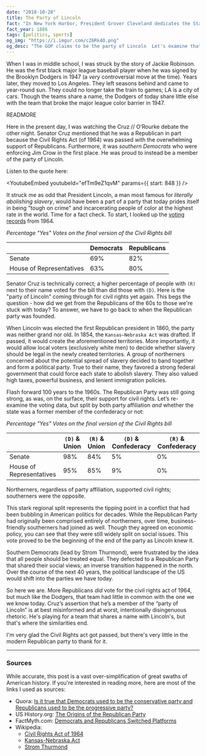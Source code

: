 ```yaml
---
date: "2018-10-28"
title: The Party of Lincoln
fact: "In New York Harbor, President Grover Cleveland dedicates the Statue of Liberty. The first ticker tape parade takes place in New York City when office workers spontaneously throw ticker tape into the streets as the statue is dedicated."
fact_year: 1886
tags: [politics, sports]
og_img: "https://i.imgur.com/cZ6Rk4O.png"
og_desc: "The GOP claims to be the party of Lincoln  Let's examine that claim."
---
```


<!-- I wrote this because of this comment: https://www.facebook.com/RepAnnaEshoo/posts/10156535267089228?comment_id=10156535333009228 -->

When I was in middle school, I was struck by the story of Jackie Robinson. He was the first black major league baseball player when he was signed by the Brooklyn Dodgers in 1947 (a _very_ controversial move at the time). Years later, they moved to Los Angeles. They left seasons behind and came to year-round sun. They could no longer take the train to games; LA is a city of cars. Though the teams share a name, the Dodgers of today share little else with the team that broke the major league color barrier in 1947.

READMORE

Here in the present day, I was watching the Cruz // O’Rourke debate the other night. Senator Cruz mentioned that he was a Republican in part because the Civil Rights Act (of 1964) was passed with the overwhelming support of Republicans. Furthermore, it was _southern Democrats_ who were enforcing Jim Crow in the first place. He was proud to instead be a member of the party of Lincoln.

Listen to the quote here:

<YoutubeEmbed youtubeId="efTm9eZ1qvM" params={{ start: 848 }} />

It struck me as odd that President Lincoln, a man most famous for _literally abolishing slavery_, would have been a part of a party that today prides itself in being "tough on crime" and incarcerating people of color at the highest rate in the world. Time for a fact check. To start, I looked up the [voting records](https://en.wikipedia.org/wiki/Civil_Rights_Act_of_1964#Vote_totals) from 1964.

_Percentage "Yes" Votes on the final version of the Civil Rights bill_

|                          | Democrats | Republicans |
| ------------------------ | --------- | ----------- |
| Senate                   | 69%       | 82%         |
| House of Representatives | 63%       | 80%         |

Senator Cruz is technically correct; a higher percentage of people with `(R)` next to their name voted for the bill than did those with `(D)`. Here is the "party of Lincoln" coming through for civil rights yet again. This begs the question - how did we get from the Republicans of the 60s to those we're stuck with today? To answer, we have to go back to when the Republican party was founded.

When Lincoln was elected the first Republican president in 1860, the party was neither grand nor old. In 1854, the `Kansas–Nebraska Act` was drafted. If passed, it would create the aforementioned territories. More importantly, it would allow local voters (exclusively white men) to decide whether slavery should be legal in the newly created territories. A group of northerners concerned about the potential spread of slavery decided to band together and form a political party. True to their name, they favored a strong federal government that could force each state to abolish slavery. They also valued high taxes, powerful business, and lenient immigration policies.

Flash forward 100 years to the 1960s. The Republican Party was still going strong, as was, on the surface, their support for civil rights. Let’s re-examine the voting data, but split by both party affiliation _and_ whether the state was a former member of the confederacy or not:

_Percentage "Yes" Votes on the final version of the Civil Rights bill_

|                          | `(D)` & Union | `(R)` & Union | `(D)` & Confederacy | `(R)` & Confederacy |
| ------------------------ | ------------- | ------------- | ------------------- | ------------------- |
| Senate                   | 98%           | 84%           | 5%                  | 0%                  |
| House of Representatives | 95%           | 85%           | 9%                  | 0%                  |

Northerners, regardless of party affiliation, supported civil rights; southerners were the opposite.

This stark regional split represents the tipping point in a conflict that had been bubbling in American politics for decades. While the Republican Party had originally been comprised entirely of northerners, over time, business-friendly southerners had joined as well. Though they agreed on economic policy, you can see that they were still widely split on social issues. This vote proved to be the beginning of the end of the party as Lincoln knew it.

Southern Democrats (lead by Strom Thurmond), were frustrated by the idea that all people should be treated equal. They defected to a Republican Party that shared their social views; an inverse transition happened in the north. Over the course of the next 40 years, the political landscape of the US would shift into the parties we have today.

So here we are. More Republicans _did_ vote for the civil rights act of 1964, but much like the Dodgers, that team had little in common with the one we we know today. Cruz’s assertion that he’s a member of the “party of Lincoln” is at best misinformed and at worst, intentionally disingenuous rhetoric. He's playing for a team that shares a name with Lincoln's, but that's where the similarities end.

I'm very glad the Civil Rights act got passed, but there's very little in the modern Republican party to thank for it.

---

### Sources

While accurate, this post is a vast over-simplification of great swaths of American history. If you're interested in reading more, here are most of the links I used as sources:

- Quora: [Is it true that Democrats used to be the conservative party and Republicans used to be the progressive party?](https://www.quora.com/Is-it-true-that-Democrats-used-to-be-the-conservative-party-and-Republicans-used-to-be-the-progressive-party-Is-the-whole-truth-more-complex-than-two-parties-switching-their-main-ideologies?share=1)
- US History.org: [The Origins of the Republican Party](http://www.ushistory.org/gop/origins.htm)
- FactMyth.com: [Democrats and Republicans Switched Platforms](http://factmyth.com/factoids/democrats-and-republicans-switched-platforms/)
- Wikipedia:
  - [Civil Rights Act of 1964](https://en.wikipedia.org/wiki/Civil_Rights_Act_of_1964)
  - [Kansas-Nebraska Act](https://en.wikipedia.org/wiki/Kansas%E2%80%93Nebraska_Act)
  - [Strom Thurmond](https://en.wikipedia.org/wiki/Strom_Thurmond)
